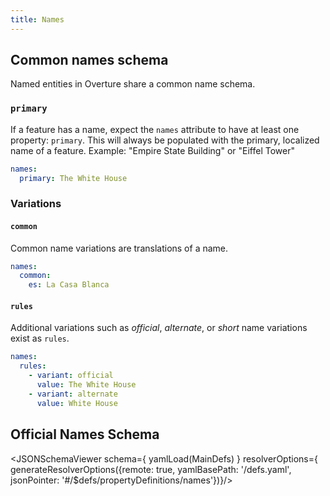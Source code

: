 ```yaml
---
title: Names
---
```



## Common names schema

Named entities in Overture share a common name schema.

### `primary`

If a feature has a name, expect the `names` attribute to have at least one property: `primary`. This will always be populated with the primary, localized name of a feature. Example: "Empire State Building" or "Eiffel Tower"

```yaml
names:
  primary: The White House
```


### Variations

#### `common`
Common name variations are translations of a name.

```yaml
names:
  common:
    es: La Casa Blanca
```

#### `rules`
Additional variations such as _official_, _alternate_, or _short_ name variations exist as `rules`.

```yaml
names:
  rules:
    - variant: official
      value: The White House
    - variant: alternate
      value: White House
```

## Official Names Schema

<JSONSchemaViewer schema={ yamlLoad(MainDefs) } resolverOptions={ generateResolverOptions({remote: true, yamlBasePath: '/defs.yaml', jsonPointer: '#/$defs/propertyDefinitions/names'})}/>
